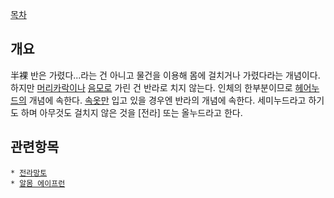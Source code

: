 [[목차]]

== 개요 ==
半裸
반은 가렸다...라는 건 아니고 물건을 이용해 몸에 걸치거나 가렸다라는 개념이다.
하지만 [[머리카락]]이나 [[음모]]로 가린 건 반라로 치지 않는다. 인체의 한부분이므로 [[헤어누드]]의 개념에 속한다.
[[속옷]]만 입고 있을 경우엔 반라의 개념에 속한다. 세미누드라고 하기도 하며 아무것도 걸치지 않은 것을 [전라] 또는 올누드라고 한다.


== 관련항목 ==
 * [[전라망토]]
 * [[알몸 에이프런]]
